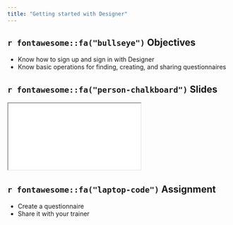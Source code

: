 ```yaml
---
title: "Getting started with Designer"
---
```


## `r fontawesome::fa("bullseye")` Objectives

- Know how to sign up and sign in with Designer
- Know basic operations for finding, creating, and sharing questionnaires

## `r fontawesome::fa("person-chalkboard")` Slides

<div class = "ratio ratio-16x9">
<iframe src = "/slides/03_designer_intro.html"></iframe>
</div>

## `r fontawesome::fa("laptop-code")` Assignment

- Create a questionnaire
- Share it with your trainer
